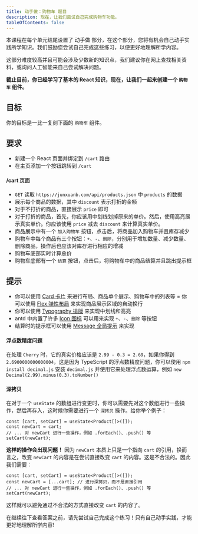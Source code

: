 ```yaml
---
title: 动手做：购物车 题目
description: 现在，让我们尝试自己完成购物车功能。
tableOfContents: false
---
```


<Aside type="note" title="动手做">
本课程在每个单元结尾设置了 动手做 部分，在这个部分，您将有机会自己动手实践所学知识。我们鼓励您尝试自己完成这些练习，以便更好地理解所学内容。  

这部分难度较高并且可能会涉及少数新的知识点，我们建议你在网上查找相关资料，或询问人工智能来自己尝试解决问题。
</Aside>

**截止目前，你已经学习了基本的 React 知识，现在，让我们一起来创建一个 `购物车` 组件。**

## 目标
你的目标是一比一复刻下面的 `购物车` 组件。

<Cart client:visible />

## 要求
- 新建一个 React 页面并绑定到 `/cart` 路由
- 在主页添加一个按钮跳转到 `/cart`

#### /cart 页面
- `GET` 读取 `https://junxuanb.com/api/products.json` 中 `products` 的数据
- 展示每个商品的数据，其中 `discount` 表示打折的金额
- 对于不打折的商品，直接展示 `price` 即可
- 对于打折的商品，首先，你应该用中划线划掉原来的单价。然后，使用高亮展示真实单价。你应该使用 `price` 减去 `discount` 来计算真实单价。
- 商品展示中有一个 `加入购物车` 按钮，点击后，将商品加入购物车并且库存减少
- 购物车中每个商品有三个按钮：`+`、`-`、`删除`，分别用于增加数量、减少数量、删除商品，操作后也应该对库存进行相应的增减
- 购物车底部实时计算总价
- 购物车底部有一个 `结算` 按钮，点击后，将购物车中的商品结算并且跳出提示框

## 提示
- 你可以使用 [Card 卡片](https://ant.design/components/card-cn) 来进行布局、商品单个展示、购物车中的列表等
= 你可以使用 [Flex 弹性布局](https://ant.design/components/flex-cn) 来实现商品展示区域的自动换行
- 你可以使用 [Typography 排版](https://ant.design/components/typography-cn) 来实现中划线和高亮
- antd 中内置了许多 [Icon 图标](https://ant.design/components/icon-cn) 可以用来实现 `+`、`-`、`删除` 等按钮
- 结算时的提示框可以使用 [Message 全局提示](https://ant.design/components/message-cn#message-demo-hooks) 来实现

#### 浮点数精度问题
在处理 `Cherry` 时，它的真实价格应该是 `2.99 - 0.3 = 2.69`，如果你得到 `2.6900000000000004`，这是因为 TypeScript 的浮点数精度问题，你可以使用 `npm install decimal.js` 安装 `decimal.js` 并使用它来处理浮点数运算，例如 `new Decimal(2.99).minus(0.3).toNumber()`

#### 深拷贝
在对于一个 `useState` 的数组进行变更时，你可以需要先对这个数组进行一些操作，然后再存入，这时候你需要进行一个 `深拷贝` 操作。给你举个例子：
```tsx
const [cart, setCart] = useState<Product[]>([]);
const newCart = cart;
// ... 对 newCart 进行一些操作，例如 .forEach()、.push() 等
setCart(newCart); 
```
**这样的操作会出现问题！** 因为 `newCart` 本质上只是一个指向 `cart` 的引用，换而言之，改变 `newCart` 的内容是在尝试直接改变 `cart` 的内容。这是不合法的。因此我们需要：
```tsx
const [cart, setCart] = useState<Product[]>([]);
const newCart = [...cart]; // 进行深拷贝，而不是直接引用
// ... 对 newCart 进行一些操作，例如 .forEach()、.push() 等
setCart(newCart); 
```
这样就可以避免通过不合法的方式直接改变 `cart` 的内容了。

<Aside type="caution" title="自己尝试！">
在继续往下查看答案之前，请先尝试自己完成这个练习！只有自己动手实践，才能更好地理解所学内容!
</Aside>